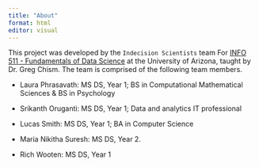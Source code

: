 ```yaml
---
title: "About"
format: html
editor: visual
---
```


This project was developed by the `Indecision Scientists` team For [INFO 511 - Fundamentals of Data Science](https://datasciaz.netlify.app/) at the University of Arizona, taught by Dr. Greg Chism. The team is comprised of the following team members.

-   Laura Phrasavath: MS DS, Year 1; BS in Computational Mathematical Sciences & BS in Psychology

-   Srikanth Oruganti: MS DS, Year 1; Data and analytics IT professional

-   Lucas Smith: MS DS, Year 1; BA in Computer Science

-   Maria Nikitha Suresh: MS DS, Year 2.

-   Rich Wooten: MS DS, Year 1